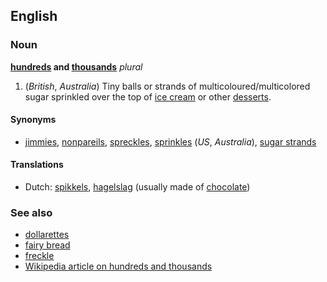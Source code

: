 ==English==
===Noun===
'''[[hundred]]s and [[thousand]]s''' ''plural''

#(''British'', ''Australia'') Tiny balls or strands of multicoloured/multicolored sugar sprinkled over the top of [[ice cream]] or other [[dessert]]s.

====Synonyms====
*[[jimmies]], [[nonpareils]], [[spreckles]], [[sprinkles]] (''US'', ''Australia''), [[sugar strands]]

====Translations====
*Dutch: [[spikkels]], [[hagelslag]] (usually made of [[chocolate]]) <!-- this is a very popular breadspread in the Netherlands -->

===See also===
*[[dollarettes]]<!-- chocolate h&t -->
*[[fairy bread]]<!-- .au: open sandwich with h&t -->
*[[freckle]]<!-- lolly/sweet/candy chocolate button with h&t -->
*[[w:Hundreds and thousands|Wikipedia article on hundreds and thousands]]
<!-- i remember there being two types: little dull rods and little shiny balls. each had a "technical" name on the pack - but I can't remember them... -->
